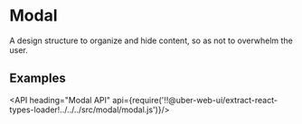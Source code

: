 <!--
Copyright (c) 2018 Uber Technologies, Inc.

This source code is licensed under the MIT license found in the
LICENSE file in the root directory of this source tree.
-->




# Modal

A design structure to organize and hide content, so as not to overwhelm the user.

## Examples

<Example title="Modal With Button Trigger" path="examples/modal/basic.js">
  <ModalBasic />
</Example>

<API heading="Modal API" api={require('!!@uber-web-ui/extract-react-types-loader!../../../src/modal/modal.js')}/>
